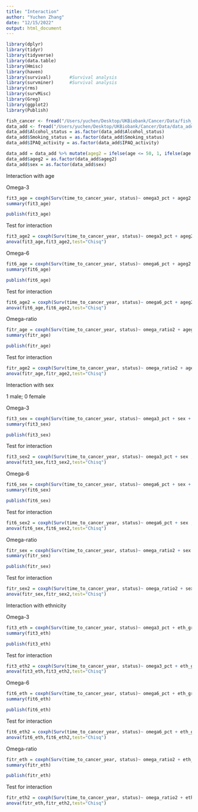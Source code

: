 ```yaml
---
title: "Interaction"
author: "Yuchen Zhang"
date: "12/15/2022"
output: html_document
---
```


```r
library(dplyr)
library(tidyr)
library(tidyverse)
library(data.table)
library(Hmisc)
library(haven)
library(survival)		#Survival analysis
library(survminer) 		#Survival analysis
library(rms)
library(survMisc)
library(Greg)
library(ggplot2)
library(Publish)
```


```r
fish_cancer <- fread("/Users/yuchen/Desktop/UKBiobank/Cancer/Data/fish_cancer.csv", header=TRUE, sep=",")
data_add <- fread("/Users/yuchen/Desktop/UKBiobank/Cancer/Data/data_add.csv", header=TRUE, sep=",")
data_add$Alcohol_status = as.factor(data_add$Alcohol_status)
data_add$Smoking_status = as.factor(data_add$Smoking_status)
data_add$IPAQ_activity = as.factor(data_add$IPAQ_activity)
```

```r
data_add = data_add %>% mutate(ageg2 = ifelse(age <= 50, 1, ifelse(age <= 60, 2, 3)))
data_add$ageg2 = as.factor(data_add$ageg2)
data_add$sex = as.factor(data_add$sex)
```

Interaction with age

Omega-3

```r
fit3_age = coxph(Surv(time_to_cancer_year, status)~ omega3_pct + ageg2 + ageg2:omega3_pct, data = data_add)
summary(fit3_age)
```

```r
publish(fit3_age)
```


Test for interaction
```r
fit3_age2 = coxph(Surv(time_to_cancer_year, status)~ omega3_pct + ageg2 , data = data_add)
anova(fit3_age,fit3_age2,test="Chisq")
```



Omega-6

```r
fit6_age = coxph(Surv(time_to_cancer_year, status)~ omega6_pct + ageg2 + ageg2:omega6_pct, data = data_add)
summary(fit6_age)
```

```r
publish(fit6_age)
```

Test for interaction
```r
fit6_age2 = coxph(Surv(time_to_cancer_year, status)~ omega6_pct + ageg2 , data = data_add)
anova(fit6_age,fit6_age2,test="Chisq")
```


Omega-ratio

```r
fitr_age = coxph(Surv(time_to_cancer_year, status)~ omega_ratio2 + ageg2 + ageg2:omega_ratio2, data = data_add)
summary(fitr_age)
```

```r
publish(fitr_age)
```

Test for interaction
```r
fitr_age2 = coxph(Surv(time_to_cancer_year, status)~ omega_ratio2 + ageg2 , data = data_add)
anova(fitr_age,fitr_age2,test="Chisq")
```

Interaction with sex

1 male; 0 female

Omega-3

```r
fit3_sex = coxph(Surv(time_to_cancer_year, status)~ omega3_pct + sex + sex:omega3_pct, data = data_add)
summary(fit3_sex)
```

```r
publish(fit3_sex)
```

Test for interaction
```r
fit3_sex2 = coxph(Surv(time_to_cancer_year, status)~ omega3_pct + sex , data = data_add)
anova(fit3_sex,fit3_sex2,test="Chisq")
```

Omega-6

```r
fit6_sex = coxph(Surv(time_to_cancer_year, status)~ omega6_pct + sex + sex:omega6_pct, data = data_add)
summary(fit6_sex)
```

```r
publish(fit6_sex)
```

Test for interaction
```r
fit6_sex2 = coxph(Surv(time_to_cancer_year, status)~ omega6_pct + sex , data = data_add)
anova(fit6_sex,fit6_sex2,test="Chisq")
```

Omega-ratio

```r
fitr_sex = coxph(Surv(time_to_cancer_year, status)~ omega_ratio2 + sex + sex:omega_ratio2, data = data_add)
summary(fitr_sex)
```

```r
publish(fitr_sex)
```

Test for interaction
```r
fitr_sex2 = coxph(Surv(time_to_cancer_year, status)~ omega_ratio2 + sex , data = data_add)
anova(fitr_sex,fitr_sex2,test="Chisq")
```

Interaction with ethnicity

Omega-3

```r
fit3_eth = coxph(Surv(time_to_cancer_year, status)~ omega3_pct + eth_group_new + eth_group_new:omega3_pct, data = data_add)
summary(fit3_eth)
```

```r
publish(fit3_eth)
```

Test for interaction
```r
fit3_eth2 = coxph(Surv(time_to_cancer_year, status)~ omega3_pct + eth_group_new , data = data_add)
anova(fit3_eth,fit3_eth2,test="Chisq")
```

Omega-6

```r
fit6_eth = coxph(Surv(time_to_cancer_year, status)~ omega6_pct + eth_group_new + eth_group_new:omega6_pct, data = data_add)
summary(fit6_eth)
```

```r
publish(fit6_eth)
```

Test for interaction
```r
fit6_eth2 = coxph(Surv(time_to_cancer_year, status)~ omega6_pct + eth_group_new , data = data_add)
anova(fit6_eth,fit6_eth2,test="Chisq")
```

Omega-ratio

```r
fitr_eth = coxph(Surv(time_to_cancer_year, status)~ omega_ratio2 + eth_group_new + eth_group_new:omega_ratio2, data = data_add)
summary(fitr_eth)
```


```r
publish(fitr_eth)
```

Test for interaction
```r
fitr_eth2 = coxph(Surv(time_to_cancer_year, status)~ omega_ratio2 + eth_group_new , data = data_add)
anova(fitr_eth,fitr_eth2,test="Chisq")
```


